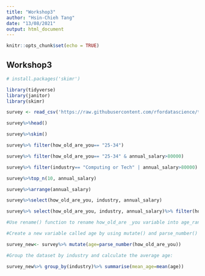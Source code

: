 ```yaml
---
title: "Workshop3"
author: "Hsin-Chieh Tang"
date: "13/08/2021"
output: html_document
---
```


```r
knitr::opts_chunk$set(echo = TRUE)
```

## Workshop3

```r
# install.packages('skimr')

library(tidyverse)
library(janitor)
library(skimr)

survey <- read_csv('https://raw.githubusercontent.com/rfordatascience/tidytuesday/master/data/2021/2021-05-18/survey.csv')

survey%>%head()

survey%>%skim()

survey%>% filter(how_old_are_you== "25-34")

survey%>% filter(how_old_are_you== "25-34" & annual_salary>80000)

survey%>% filter(industry== "Computing or Tech" | annual_salary>80000)

survey%>%top_n(10, annual_salary)

survey%>%arrange(annual_salary)

survey%>%select(how_old_are_you, industry, annual_salary)

survey%>% select(how_old_are_you, industry, annual_salary)%>% filter(how_old_are_you== "25-34" & annual_salary>8000)

#Use rename() function to rename how_old_are _you variable into age_range

#Create a new variable called age by using mutate() and parse_number() function

survey_new<- survey%>% mutate(age=parse_number(how_old_are_you))

#Group the dataset by industry and calculate the average age:

survey_new%>% group_by(industry)%>% summarise(mean_age=mean(age))





```

